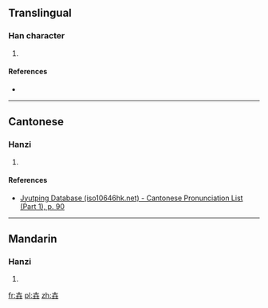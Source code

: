 ==Translingual==

===Han character===
{{Han char|rn=33|rad=士|as=06|sn=9|four=|canj=GGG,XGGG|ids=⿱士⿰士士}}

# {{defn|Han|sort=士06}}

====References====
* {{Han ref|kx=0243.051|dkj=05650|dj=0483.120|hdz=10437.020|uh=58F5|ud=22773}}

----

==Cantonese==

===Hanzi===
{{yue-hanzi|jyut=[[zong3]]|y=jong3}}

# {{defn|lang=yue|sort=士06}}

====References====
* [http://www.iso10646hk.net/jp/document/download.jsp Jyutping Database (iso10646hk.net) - Cantonese Pronunciation List (Part 1), p. 90]

----

==Mandarin==

===Hanzi===
{{cmn-hanzi|pin=[[zhuàng]] ([[zhuang4]])|wg=chuang<sup>4</sup>}}

# {{defn|lang=cmn|sort=士06}}

[[fr:壵]]
[[pl:壵]]
[[zh:壵]]